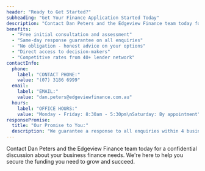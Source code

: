 ---
header: "Ready to Get Started?"
subheading: "Get Your Finance Application Started Today"
description: "Contact Dan Peters and the Edgeview Finance team today for a confidential discussion about your business finance needs. We're here to help you secure the funding you need to grow and succeed."
benefits:
  - "Free initial consultation and assessment"
  - "Same-day response guarantee on all enquiries"
  - "No obligation - honest advice on your options"
  - "Direct access to decision-makers"
  - "Competitive rates from 40+ lender network"
contactInfo:
  phone:
    label: "CONTACT PHONE:"
    value: "(07) 3186 6999"
  email:
    label: "EMAIL:"
    value: "dan.peters@edgeviewfinance.com.au"
  hours:
    label: "OFFICE HOURS:"
    value: "Monday - Friday: 8:30am - 5:30pm\nSaturday: By appointment"
responsePromise:
  title: "Our Promise to You:"
  description: "We guarantee a response to all enquiries within 4 business hours during office hours, or first thing the next business day for after-hours enquiries. Your time is valuable, and we respect that."
---

Contact Dan Peters and the Edgeview Finance team today for a confidential discussion about your business finance needs. We're here to help you secure the funding you need to grow and succeed.